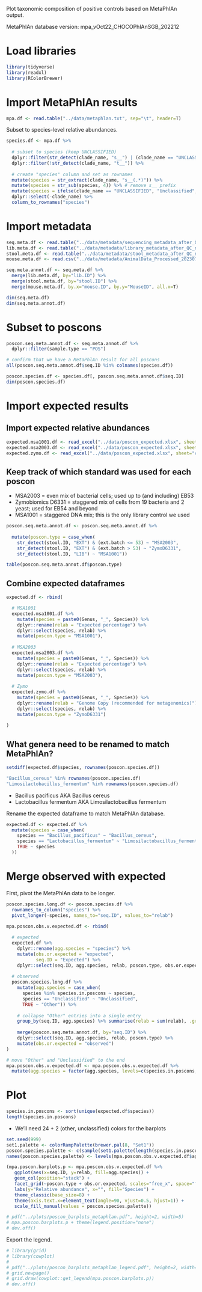 Plot taxonomic composition of positive controls based on MetaPhlAn output. 

MetaPhlAn database version: mpa_vOct22_CHOCOPhlAnSGB_202212

# Load libraries

```r
library(tidyverse)
library(readxl)
library(RColorBrewer)
```

# Import MetaPhlAn results

```r
mpa.df <- read.table("../data/metaphlan.txt", sep="\t", header=T)
```

Subset to species-level relative abundances.

```r
species.df <- mpa.df %>% 
  
  # subset to species (keep UNCLASSIFIED)
  dplyr::filter(str_detect(clade_name, "s__") | (clade_name == "UNCLASSIFIED")) %>% 
  dplyr::filter(!str_detect(clade_name, "t__")) %>% 
  
  # create "species" column and set as rownames
  mutate(species = str_extract(clade_name, "s__(.*)")) %>% 
  mutate(species = str_sub(species, 4)) %>% # remove s__ prefix
  mutate(species = ifelse(clade_name == "UNCLASSIFIED", "Unclassified", species)) %>% # put back Unclassified
  dplyr::select(-clade_name) %>% 
  column_to_rownames("species")
```

# Import metadata

```r
seq.meta.df <- read.table("../data/metadata/sequencing_metadata_after_QC_n3473_230620.txt", sep="\t", header=T)
lib.meta.df <- read.table("../data/metadata/library_metadata_after_QC_n3213_230620.txt", sep="\t", header=T)
stool.meta.df <- read.table("../data/metadata/stool_metadata_after_QC_n3124_240418.txt", sep="\t", header=T)
mouse.meta.df <- read.csv("../data/metadata/AnimalData_Processed_20230712.csv")
```

```r
seq.meta.annot.df <- seq.meta.df %>%
  merge(lib.meta.df, by="lib.ID") %>%
  merge(stool.meta.df, by="stool.ID") %>% 
  merge(mouse.meta.df, by.x="mouse.ID", by.y="MouseID", all.x=T)

dim(seq.meta.df)
dim(seq.meta.annot.df)
```

# Subset to poscons

```r
poscon.seq.meta.annot.df <- seq.meta.annot.df %>% 
  dplyr::filter(sample.type == "POS")

# confirm that we have a MetaPhlAn result for all poscons
all(poscon.seq.meta.annot.df$seq.ID %in% colnames(species.df))
```

```r
poscon.species.df <- species.df[, poscon.seq.meta.annot.df$seq.ID]
dim(poscon.species.df)
```

# Import expected results

## Import expected relative abundances

```r
expected.msa1001.df <- read_excel("../data/poscon_expected.xlsx", sheet="DNA_ATCC_MSA1001")
expected.msa2003.df <- read_excel("../data/poscon_expected.xlsx", sheet="cells_ATCC_MSA2003")
expected.zymo.df <- read_excel("../data/poscon_expected.xlsx", sheet="cells_Zymo_D6331")
```

## Keep track of which standard was used for each poscon

* MSA2003 = even mix of bacterial cells; used up to (and including) EB53
* Zymobiomics D6331 = staggered mix of cells from 19 bacteria and 2 yeast; used for EB54 and beyond
* MSA1001 = staggered DNA mix; this is the only library control we used

```r
poscon.seq.meta.annot.df <- poscon.seq.meta.annot.df %>% 
  
  mutate(poscon.type = case_when(
    str_detect(stool.ID, "EXT") & (ext.batch <= 53) ~ "MSA2003",
    str_detect(stool.ID, "EXT") & (ext.batch > 53) ~ "ZymoD6331",
    str_detect(stool.ID, "LIB") ~ "MSA1001"))

table(poscon.seq.meta.annot.df$poscon.type)
```

## Combine expected dataframes

```r
expected.df <- rbind(

  # MSA1001
  expected.msa1001.df %>% 
    mutate(species = paste0(Genus, "_", Species)) %>% 
    dplyr::rename(relab = "Expected percentage") %>% 
    dplyr::select(species, relab) %>% 
    mutate(poscon.type = "MSA1001"),
  
  # MSA2003
  expected.msa2003.df %>% 
    mutate(species = paste0(Genus, "_", Species)) %>% 
    dplyr::rename(relab = "Expected percentage") %>% 
    dplyr::select(species, relab) %>% 
    mutate(poscon.type = "MSA2003"),
  
  # Zymo
  expected.zymo.df %>% 
    mutate(species = paste0(Genus, "_", Species)) %>% 
    dplyr::rename(relab = "Genome Copy (recommended for metagenomics)") %>% 
    dplyr::select(species, relab) %>% 
    mutate(poscon.type = "ZymoD6331")
  
)
```

## What genera need to be renamed to match MetaPhlAn?

```r
setdiff(expected.df$species, rownames(poscon.species.df))

"Bacillus_cereus" %in% rownames(poscon.species.df)
"Limosilactobacillus_fermentum" %in% rownames(poscon.species.df)
```

* Bacillus pacificus AKA Bacillus cereus
* Lactobacillus fermentum AKA Limosilactobacillus fermentum

Rename the expected dataframe to match MetaPhlAn database.

```r
expected.df <- expected.df %>% 
  mutate(species = case_when(
    species == "Bacillus_pacificus" ~ "Bacillus_cereus",
    species == "Lactobacillus_fermentum" ~ "Limosilactobacillus_fermentum",
    TRUE ~ species
  ))
```

# Merge observed with expected

First, pivot the MetaPhlAn data to be longer.

```r
poscon.species.long.df <- poscon.species.df %>% 
  rownames_to_column("species") %>% 
  pivot_longer(-species, names_to="seq.ID", values_to="relab")
```

```r
mpa.poscon.obs.v.expected.df <- rbind(
  
  # expected
  expected.df %>% 
    dplyr::rename(agg.species = "species") %>% 
    mutate(obs.or.expected = "expected",
           seq.ID = "Expected") %>% 
    dplyr::select(seq.ID, agg.species, relab, poscon.type, obs.or.expected),
  
  # observed
  poscon.species.long.df %>% 
    mutate(agg.species = case_when(
      species %in% species.in.poscons ~ species,
      species == "Unclassified" ~ "Unclassified",
      TRUE ~ "Other")) %>%
    
    # collapse "Other" entries into a single entry
    group_by(seq.ID, agg.species) %>% summarise(relab = sum(relab), .groups="drop") %>%
  
    merge(poscon.seq.meta.annot.df, by="seq.ID") %>% 
    dplyr::select(seq.ID, agg.species, relab, poscon.type) %>%
    mutate(obs.or.expected = "observed")
)

# move "Other" and "Unclassified" to the end
mpa.poscon.obs.v.expected.df <- mpa.poscon.obs.v.expected.df %>% 
  mutate(agg.species = factor(agg.species, levels=c(species.in.poscons, "Other", "Unclassified")))
```

# Plot

```r
species.in.poscons <- sort(unique(expected.df$species))
length(species.in.poscons)
```

* We'll need 24 + 2 (other, unclassified) colors for the barplots

```r
set.seed(999)
set1.palette <- colorRampPalette(brewer.pal(8, "Set1"))
poscon.species.palette <- c(sample(set1.palette(length(species.in.poscons))), "gray30", "gray50")
names(poscon.species.palette) <- levels(mpa.poscon.obs.v.expected.df$agg.species)
```

```r
(mpa.poscon.barplots.p <- mpa.poscon.obs.v.expected.df %>%
   ggplot(aes(x=seq.ID, y=relab, fill=agg.species)) +
   geom_col(position="stack") +
   facet_grid(~poscon.type + obs.or.expected, scales="free_x", space="free_x") +
   labs(y="Relative abundance", x="", fill="Species") +
   theme_classic(base_size=8) +
   theme(axis.text.x=element_text(angle=90, vjust=0.5, hjust=1)) +
   scale_fill_manual(values = poscon.species.palette))
```

```r
# pdf("../plots/poscon_barplots_metaphlan.pdf", height=2, width=5)
# mpa.poscon.barplots.p + theme(legend.position="none")
# dev.off()
```

Export the legend.

```r
# library(grid)
# library(cowplot)
# 
# pdf("../plots/poscon_barplots_metaphlan_legend.pdf", height=2, width=2)
# grid.newpage()
# grid.draw(cowplot::get_legend(mpa.poscon.barplots.p))
# dev.off()
```
